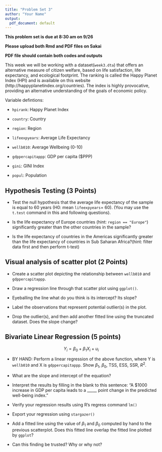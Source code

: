 ```yaml
---
title: "Problem Set 3"
author: "Your Name"
output:
  pdf_document: default
---
```


**This problem set is due at 8:30 am on 9/26** 

**Please upload both Rmd and PDF files on Sakai**

**PDF file should contain both codes and outputs**

This week we will be working with a dataset(`week3.dta`) that offers an alternative measure of citizen welfare, based on life satisfaction, life expectancy, and ecological footprint. The ranking is called the Happy Planet Index (HPI) and is available on this website (http://happyplanetindex.org/countries).  The index is highly provocative, providing an alternative understanding of the goals of economic policy. 


Variable defintions:

  - `hpirank`: Happy Planet Index
  
  - `country`: Country
  
  - `region`: Region
  
  - `lifeexpyears`: Average Life Expectancy
  
  - `wellb010`: Average Wellbeing (0-10)
  
  - `gdppercapitappp`: GDP per capita ($PPP)
  
  - `gini`: GINI Index
  
  - `popul`: Population

## Hypothesis Testing (3 Points)

   - Test the null hypothesis that the average life expectancy of the sample is equal to 60 years (H0: mean `lifeexpyears`= 60).  (You may use the `t.test` command in this and following questions).
   
   - Is the life expectancy of Europe countries (hint: `region == "Europe"`) significantly greater than the other countries in the sample?
   
  - Is the life expectancy of countries in the Americas significantly greater than the life expectancy of countries in Sub Saharan Africa?(hint: filter data first and then perform t-test) 
  
## Visual analysis of scatter plot (2 Points)

  -  Create a scatter plot depicting the relationship between `wellb010` and `gdppercapitappp`.
  
  - Draw a regression line through that scatter plot using `ggplot()`. 
  
  - Eyeballing the line what do you think is its intercept?  Its slope?
  
  - Label the observations that represent potential outlier(s) in the plot.
  
  - Drop the outlier(s), and then add another fitted line using the truncated dataset. Does the slope change?

##  Bivariate Linear Regression (5 points)

$$Y_i = \beta_0 + \beta_1 X_i + u_i$$
  
  - BY HAND: Perform a linear regression of the above function, where Y is `wellb010` and X is `gdppercapitappp`. Show $\beta_{1}$, $\beta_{0}$, TSS, ESS, SSR, $R^2$.
  
  - What are the slope and intercept of the equation?
  
  - Interpret the results by filling in the blank to this sentence:  "A $1000 increase in GDP per capita leads to a _____ point change in the predicted well-being index. "
  
  - Verify your regression results using R’s regress command `lm()`
  
  - Export your regression using `stargazer()`
  
  - Add a fitted line using the value of $\beta_{1}$ and $\beta_{0}$ computed by hand to the previous scatterplot. Does this fitted line overlap the fitted line plotted by `ggplot`?
  
  - Can this finding be trusted?  Why or why not?





